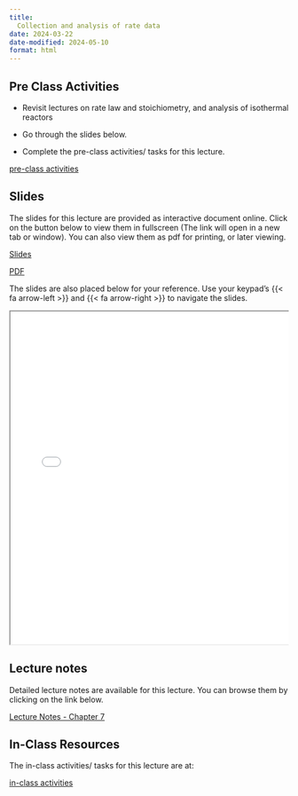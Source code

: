 ```yaml
---
title: 
  Collection and analysis of rate data
date: 2024-03-22
date-modified: 2024-05-10
format: html
---
```


## Pre Class Activities

- Revisit lectures on rate law and stoichiometry, and analysis of isothermal
  reactors 

- Go through the slides below. 

- Complete the pre-class activities/ tasks for this lecture.

:::{.grid}
::: {.g-col-5}

[pre-class activities](../../notes/05-collection-and-analysis-of-rate-data/pre-class-activities.qmd){.btn .btn-success .btn-lg role="button"}

:::
:::

## Slides

The slides for this lecture are provided as interactive document online. Click
on the button below to view them in fullscreen (The link will open in a new tab
or window). You can also view them as pdf for printing, or later viewing.  

:::{.grid}
::: {.g-col-1}
[Slides](../../slides/05-collection-and-analysis-of-rate-data/index.qmd){target="_blank" .btn .btn-success .btn-lg role="button"}

:::

::: {.g-col-1}
[PDF](../../slides/05-collection-and-analysis-of-rate-data/05-collection-and-analysis-of-rate-data.pdf){target="_blank" .btn .btn-info .btn-lg role="button"}

:::
:::

The slides are also placed below for your reference. Use your keypad's
{{< fa arrow-left >}} and {{< fa arrow-right >}} to navigate the slides.

::: {.container style="position: relative;overflow: hidden;width:
100%;min-height:600px;"}
<iframe src="../../slides/05-collection-and-analysis-of-rate-data/"
style="position=absolute;top: 0;left: 0;bottom: 0;right: 0;width:
100%;min-height:600px;"></iframe>
:::

<!--
## Videos

::: {.panel-tabset}
## Overview of chemical reaction engineering
{{< video https://www.youtube.com/embed/e3H5DPYlOF8 >}}

:::
-->

## Lecture notes

Detailed lecture notes are available for this lecture. 
You can browse them by
clicking on the link below. 

:::{.grid}
::: {.g-col-5}
[Lecture Notes - Chapter 7](../../notes/05-collection-and-analysis-of-rate-data/Ranjeet_Notes_Fogler_Chapter 07 - Collection and Analysis of Rate Data.pdf){.btn .btn-success .btn-lg role="button"}

:::
:::


## In-Class Resources

The in-class activities/ tasks for this lecture are at:

:::{.grid}
::: {.g-col-5}

[in-class activities](../../notes/05-collection-and-analysis-of-rate-data/in-class-activities.qmd){.btn .btn-success .btn-lg role="button"}

:::
:::



